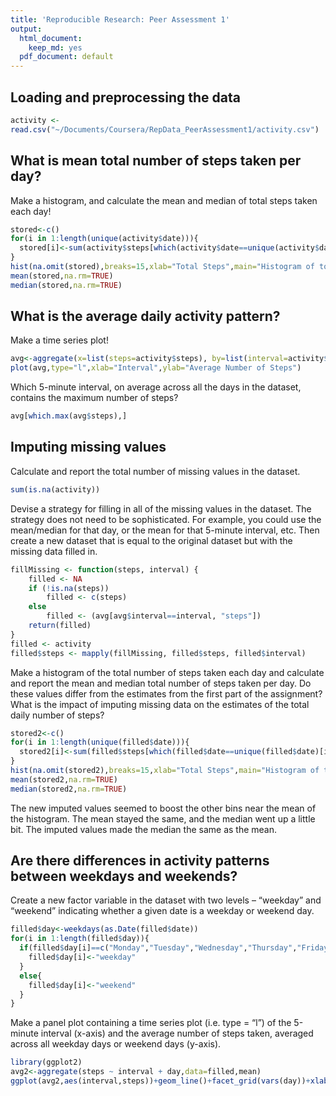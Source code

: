 ```yaml
---
title: 'Reproducible Research: Peer Assessment 1'
output:
  html_document:
    keep_md: yes
  pdf_document: default
---
```



## Loading and preprocessing the data

```r
activity <-
read.csv("~/Documents/Coursera/RepData_PeerAssessment1/activity.csv")
```

## What is mean total number of steps taken per day?

Make a histogram, and calculate the mean and median of total steps taken each day!

```r
stored<-c()
for(i in 1:length(unique(activity$date))){
  stored[i]<-sum(activity$steps[which(activity$date==unique(activity$date)[i])])
}
hist(na.omit(stored),breaks=15,xlab="Total Steps",main="Histogram of total steps (including NAs)")
mean(stored,na.rm=TRUE)
median(stored,na.rm=TRUE)
```


## What is the average daily activity pattern?

Make a time series plot! 

```r
avg<-aggregate(x=list(steps=activity$steps), by=list(interval=activity$interval),FUN=mean, na.rm=TRUE)
plot(avg,type="l",xlab="Interval",ylab="Average Number of Steps")
```

Which 5-minute interval, on average across all the days in the dataset, contains the maximum number of steps?

```r
avg[which.max(avg$steps),]
```

## Imputing missing values

Calculate and report the total number of missing values in the dataset.

```r
sum(is.na(activity))
```

Devise a strategy for filling in all of the missing values in the dataset. The strategy does not need to be sophisticated. For example, you could use the mean/median for that day, or the mean for that 5-minute interval, etc. Then create a new dataset that is equal to the original dataset but with the missing data filled in.

```r
fillMissing <- function(steps, interval) {
    filled <- NA
    if (!is.na(steps))
        filled <- c(steps)
    else
        filled <- (avg[avg$interval==interval, "steps"])
    return(filled)
}
filled <- activity
filled$steps <- mapply(fillMissing, filled$steps, filled$interval)
```

Make a histogram of the total number of steps taken each day and calculate and report the mean and median total number of steps taken per day. Do these values differ from the estimates from the first part of the assignment? What is the impact of imputing missing data on the estimates of the total daily number of steps?

```r
stored2<-c()
for(i in 1:length(unique(filled$date))){
  stored2[i]<-sum(filled$steps[which(filled$date==unique(filled$date)[i])])
}
hist(na.omit(stored2),breaks=15,xlab="Total Steps",main="Histogram of total steps (With Imputed Values)")
mean(stored2,na.rm=TRUE)
median(stored2,na.rm=TRUE)
```

The new imputed values seemed to boost the other bins near the mean of the histogram. The mean stayed the same, and the median went up a little bit. The imputed values made the median the same as the mean.

## Are there differences in activity patterns between weekdays and weekends?

Create a new factor variable in the dataset with two levels -- "weekday" and "weekend" indicating whether a given date is a weekday or weekend day.

```r
filled$day<-weekdays(as.Date(filled$date))
for(i in 1:length(filled$day)){
  if(filled$day[i]==c("Monday","Tuesday","Wednesday","Thursday","Friday")){
    filled$day[i]<-"weekday"
  }
  else{
    filled$day[i]<-"weekend"
  }
}
```


Make a panel plot containing a time series plot (i.e. type = "l") of the 5-minute interval (x-axis) and the average number of steps taken, averaged across all weekday days or weekend days (y-axis).


```r
library(ggplot2)
avg2<-aggregate(steps ~ interval + day,data=filled,mean)
ggplot(avg2,aes(interval,steps))+geom_line()+facet_grid(vars(day))+xlab("Interval (Seconds)")+ylab("Number of Steps")

```